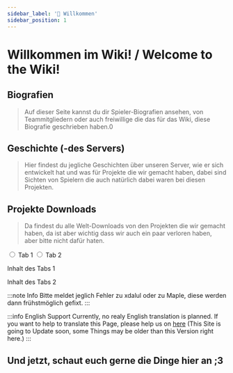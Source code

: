 ```yaml
---
sidebar_label: '👋 Willkommen'
sidebar_position: 1
---
```


# Willkommen im Wiki! / Welcome to the Wiki!

## Biografien

> Auf dieser Seite kannst du dir Spieler-Biografien ansehen, von Teammitgliedern oder auch freiwillige die das für das Wiki, diese Biografie geschrieben haben.0

## Geschichte (-des Servers)

> Hier findest du jegliche Geschichten über unseren Server, wie er sich entwickelt hat und was für Projekte die wir gemacht haben, dabei sind Sichten von Spielern die auch natürlich dabei waren bei diesen Projekten.


## Projekte Downloads

> Da findest du alle Welt-Downloads von den Projekten die wir gemacht haben, da ist aber wichtig dass wir auch ein paar verloren haben, aber bitte nicht dafür haten.

<div className="tabs tabs--block">
  <input type="radio" id="tab1" name="tabGroup" defaultChecked />
  <label htmlFor="tab1">Tab 1</label>

  <input type="radio" id="tab2" name="tabGroup" />
  <label htmlFor="tab2">Tab 2</label>

  <div className="tab-content">
    <div id="content1">
      <p>Inhalt des Tabs 1</p>
    </div>
    <div id="content2">
      <p>Inhalt des Tabs 2</p>
    </div>
  </div>
</div>


:::note Info
Bitte meldet jeglich Fehler zu xdalul oder zu Maple, diese werden dann frühstmöglich gefixt.
:::

:::info English Support
Currently, no realy English translation is planned. If you want to help to translate this Page, please help us on [here](https://crowdin.com/project/cca-wiki) (This Site is going to Update soon, some Things may be older than this Version right here.)
:::

## Und jetzt, schaut euch gerne die Dinge hier an ;3